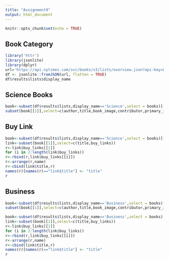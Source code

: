---
title: "Assignment9"
output: html_document
---

```{r setup, include=FALSE}
knitr::opts_chunk$set(echo = TRUE)
```
## Book Category
```{r}
library('httr')
library(jsonlite)
library(dplyr)
url='https://api.nytimes.com/svc/books/v3/lists/overview.json?api-key=87e3145b9ace45c0aba3bc181e35426f'
df <- jsonlite::fromJSON(url, flatten = TRUE)
df$results$lists$display_name
```
## Science Books
```{r}
book<-subset(df$results$lists,display_name=='Science',select = books)[[1]]
subset(book[[1]],select=c(author,title,book_image,contributor,primary_isbn10,publisher,rank))
```
## Buy Link
```{r}
book<-subset(df$results$lists,display_name=='Science',select = books)[[1]]
link<-subset(book[[1]],select=c(title,buy_links))
r<-link$buy_links[[1]]
for (i in 2:length(link$buy_links))
r<-rbind(r,link$buy_links[[i]])
r<-arrange(r,name)
r<-cbind(link$title,r)
names(r)[names(r)=="link$title"] <- "title"
r

```
## Business
```{r}
book<-subset(df$results$lists,display_name=='Business',select = books)[[1]]
subset(book[[1]],select=c(author,title,book_image,contributor,primary_isbn10,publisher,rank))
```
```{r}
book<-subset(df$results$lists,display_name=='Business',select = books)[[1]]
link<-subset(book[[1]],select=c(title,buy_links))
r<-link$buy_links[[1]]
for (i in 2:length(link$buy_links))
r<-rbind(r,link$buy_links[[i]])
r<-arrange(r,name)
r<-cbind(link$title,r)
names(r)[names(r)=="link$title"] <- "title"
r
```
